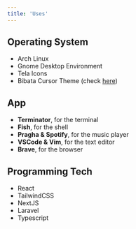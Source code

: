 ```yaml
---
title: 'Uses'
---
```


## Operating System

- Arch Linux
- Gnome Desktop Environment
- Tela Icons
- Bibata Cursor Theme (check [here](https://www.pling.com/p/1197198))

## App 

- **Terminator**, for the terminal
- **Fish**, for the shell
- **Pragha & Spotify**, for the music player
- **VSCode & Vim**, for the text editor
- **Brave**, for the browser


## Programming Tech

- React
- TailwindCSS
- NextJS
- Laravel
- Typescript